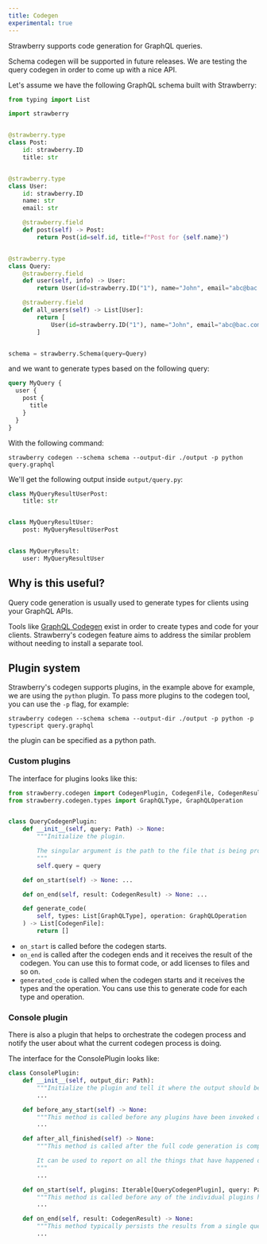 ```yaml
---
title: Codegen
experimental: true
---
```




Strawberry supports code generation for GraphQL queries.

<Note>

Schema codegen will be supported in future releases. We are testing the query
codegen in order to come up with a nice API.

</Note>

Let's assume we have the following GraphQL schema built with Strawberry:

```python
from typing import List

import strawberry


@strawberry.type
class Post:
    id: strawberry.ID
    title: str


@strawberry.type
class User:
    id: strawberry.ID
    name: str
    email: str

    @strawberry.field
    def post(self) -> Post:
        return Post(id=self.id, title=f"Post for {self.name}")


@strawberry.type
class Query:
    @strawberry.field
    def user(self, info) -> User:
        return User(id=strawberry.ID("1"), name="John", email="abc@bac.com")

    @strawberry.field
    def all_users(self) -> List[User]:
        return [
            User(id=strawberry.ID("1"), name="John", email="abc@bac.com"),
        ]


schema = strawberry.Schema(query=Query)
```

and we want to generate types based on the following query:

```graphql
query MyQuery {
  user {
    post {
      title
    }
  }
}
```

With the following command:

```shell
strawberry codegen --schema schema --output-dir ./output -p python query.graphql
```

We'll get the following output inside `output/query.py`:

```python
class MyQueryResultUserPost:
    title: str


class MyQueryResultUser:
    post: MyQueryResultUserPost


class MyQueryResult:
    user: MyQueryResultUser
```

## Why is this useful?

Query code generation is usually used to generate types for clients using your
GraphQL APIs.

Tools like [GraphQL Codegen](https://www.graphql-code-generator.com/) exist in
order to create types and code for your clients. Strawberry's codegen feature
aims to address the similar problem without needing to install a separate tool.

## Plugin system

Strawberry's codegen supports plugins, in the example above for example, we are
using the `python` plugin. To pass more plugins to the codegen tool, you can use
the `-p` flag, for example:

```shell
strawberry codegen --schema schema --output-dir ./output -p python -p typescript query.graphql
```

the plugin can be specified as a python path.

### Custom plugins

The interface for plugins looks like this:

```python
from strawberry.codegen import CodegenPlugin, CodegenFile, CodegenResult
from strawberry.codegen.types import GraphQLType, GraphQLOperation


class QueryCodegenPlugin:
    def __init__(self, query: Path) -> None:
        """Initialize the plugin.

        The singular argument is the path to the file that is being processed by this plugin.
        """
        self.query = query

    def on_start(self) -> None: ...

    def on_end(self, result: CodegenResult) -> None: ...

    def generate_code(
        self, types: List[GraphQLType], operation: GraphQLOperation
    ) -> List[CodegenFile]:
        return []
```

- `on_start` is called before the codegen starts.
- `on_end` is called after the codegen ends and it receives the result of the
  codegen. You can use this to format code, or add licenses to files and so on.
- `generated_code` is called when the codegen starts and it receives the types
  and the operation. You cans use this to generate code for each type and
  operation.

### Console plugin

There is also a plugin that helps to orchestrate the codegen process and notify
the user about what the current codegen process is doing.

The interface for the ConsolePlugin looks like:

```python
class ConsolePlugin:
    def __init__(self, output_dir: Path):
        """Initialize the plugin and tell it where the output should be written."""
        ...

    def before_any_start(self) -> None:
        """This method is called before any plugins have been invoked or any queries have been processed."""
        ...

    def after_all_finished(self) -> None:
        """This method is called after the full code generation is complete.

        It can be used to report on all the things that have happened during the codegen.
        """
        ...

    def on_start(self, plugins: Iterable[QueryCodegenPlugin], query: Path) -> None:
        """This method is called before any of the individual plugins have been started."""
        ...

    def on_end(self, result: CodegenResult) -> None:
        """This method typically persists the results from a single query to the output directory."""
        ...
```
